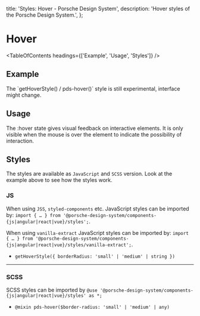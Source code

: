 
  title: 'Styles: Hover - Porsche Design System',
  description: 'Hover styles of the Porsche Design System.',
};

# Hover

<TableOfContents headings={['Example', 'Usage', 'Styles']} />

## Example

<Notification heading="Important note" headingTag="h3" state="error">
  The `getHoverStyle() / pds-hover()` style is still experimental, interface might change.
</Notification>

<ComponentExample
  codeSample={stylesHoverExample}
  disableOpenInStackblitz={true}
  fixedBackgroundColor={themeLightBackgroundBase}
/>

## Usage

The :hover state gives visual feedback on interactive elements. It is only visible when the mouse is over the element to
indicate the possibility of interaction.

## Styles

The styles are available as `JavaScript` and `SCSS` version. Look at the example above to see how the styles work.

### JS

When using `JSS`, `styled-components` etc. JavaScript styles can be imported by:
`import { … } from '@porsche-design-system/components-{js|angular|react|vue}/styles';`.

When using `vanilla-extract` JavaScript styles can be imported by:
`import { … } from '@porsche-design-system/components-{js|angular|react|vue}/styles/vanilla-extract';`.

- `getHoverStyle({ borderRadius: 'small' | 'medium' | string })`

---

### SCSS

SCSS styles can be imported by `@use '@porsche-design-system/components-{js|angular|react|vue}/styles' as *;`

- `@mixin pds-hover($border-radius: 'small' | 'medium' | any)`
